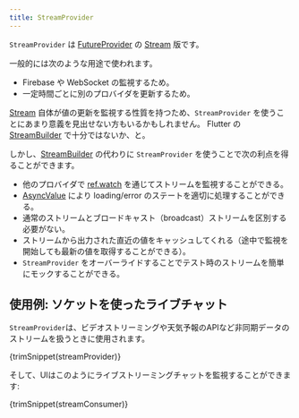 ```yaml
---
title: StreamProvider
---
```



`StreamProvider` は [FutureProvider] の [Stream] 版です。

一般的には次のような用途で使われます。

- Firebase や WebSocket の監視するため。
- 一定時間ごとに別のプロバイダを更新するため。

[Stream] 自体が値の更新を監視する性質を持つため、`StreamProvider` を使うことにあまり意義を見出せない方もいるかもしれません。
Flutter の [StreamBuilder] で十分ではないか、と。

しかし、[StreamBuilder] の代わりに `StreamProvider` を使うことで次の利点を得ることができます。

- 他のプロバイダで [ref.watch] を通じてストリームを監視することができる。
- [AsyncValue] により loading/error のステートを適切に処理することができる。
- 通常のストリームとブロードキャスト（broadcast）ストリームを区別する必要がない。
- ストリームから出力された直近の値をキャッシュしてくれる（途中で監視を開始しても最新の値を取得することができる）。
- `StreamProvider` をオーバーライドすることでテスト時のストリームを簡単にモックすることができる。

[ref.watch]: ../concepts/reading#refwatch-を使ってプロバイダを監視する
[statenotifierprovider]: ./state_notifier_provider
[provider]: ./provider
[futureprovider]: ./future_provider
[asyncvalue]: https://pub.dev/documentation/riverpod/latest/riverpod/AsyncValue-class.html
[future]: https://api.dart.dev/dart-async/Future-class.html
[stream]: https://api.dart.dev/dart-async/Stream-class.html
[stream.periodic]: https://api.dart.dev/stable/2.15.1/dart-async/Stream/Stream.periodic.html
[family]: ../concepts/modifiers/family
[streambuilder]: https://api.flutter.dev/flutter/widgets/StreamBuilder-class.html

## 使用例: ソケットを使ったライブチャット
`StreamProvider`は、ビデオストリーミングや天気予報のAPIなど非同期データのストリームを扱うときに使用されます。

<CodeBlock>{trimSnippet(streamProvider)}</CodeBlock>

そして、UIはこのようにライブストリーミングチャットを監視することができます:

<CodeBlock>{trimSnippet(streamConsumer)}</CodeBlock>
